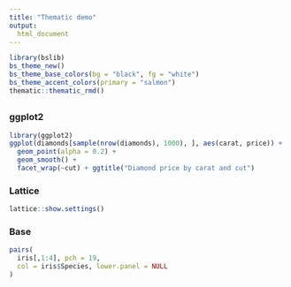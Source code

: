 ```yaml
---
title: "Thematic demo"
output: 
  html_document
---
```


```r
library(bslib)
bs_theme_new()
bs_theme_base_colors(bg = "black", fg = "white")
bs_theme_accent_colors(primary = "salmon")
thematic::thematic_rmd()
```

## {.tabset .tabset-pills}

### ggplot2 

```r
library(ggplot2)
ggplot(diamonds[sample(nrow(diamonds), 1000), ], aes(carat, price)) +
  geom_point(alpha = 0.2) +
  geom_smooth() +
  facet_wrap(~cut) + ggtitle("Diamond price by carat and cut")
```

### Lattice 

```r
lattice::show.settings()
```

### Base

```r
pairs(
  iris[,1:4], pch = 19, 
  col = iris$Species, lower.panel = NULL
)
```
